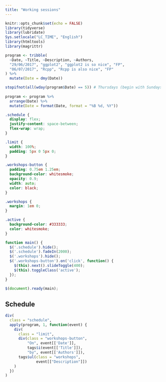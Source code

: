 ```yaml
---
title: "Working sessions"
---
```


```r
knitr::opts_chunk$set(echo = FALSE)
library(tidyverse)
library(lubridate)
Sys.setlocale("LC_TIME", "English")
library(htmltools)
library(magrittr)
```

```r
program <- tribble(
  ~Date, ~Title, ~Description, ~Authors,
  "29/06/2017", "ggplot2", "ggplot2 is so nice", "FP",
  "06/07/2017", "Rcpp", "Rcpp is also nice", "FP"
) %>%
  mutate(Date = dmy(Date)) 

stopifnot(all(wday(program$Date) == 5)) # Thursdays (begin with Sundays)
          
program <- program %>%
  arrange(Date) %>%
  mutate(Date = format(Date, format = "%B %d, %Y"))
```


```css
.schedule {
  display: flex;
  justify-content: space-between;
  flex-wrap: wrap;
}

.limit {
  width: 100%;
  padding: 5px 0 5px 0;
}

.workshops-button {
  padding: 0.75em 1.25em;
  background-color: whitesmoke;
  opacity: 0.9;
  width: auto;
  color: black;
}

.workshops {
  margin: 1em 0;
}

.active {
  background-color: #333333;
  color: whitesmoke;
}
```

```js
function main() {
  $('.schedule').hide();
  $('.schedule').fadeIn(2000);
  $('.workshops').hide();
  $('.workshops-button').on('click', function() {
    $(this).next().slideToggle(400);
    $(this).toggleClass('active');
  });
}
 
$(document).ready(main);
```


## Schedule

```r
div(
  class = "schedule",
  apply(program, 1, function(event) {
    div(
      class = "limit",
      div(class = "workshops-button", 
          "On", event[['Date']],
          tags$i(event[['Title']]),
          "by", event[['Authors']]),
      tags$ul(class = "workshops",
              event[["Description"]])
    )
  })
) 
```

